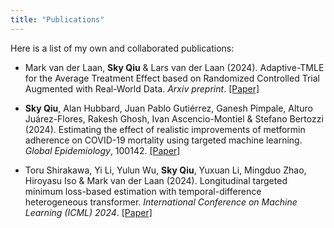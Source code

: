 ```yaml
---
title: "Publications"
---
```


Here is a list of my own and collaborated publications:

-   Mark van der Laan, **Sky Qiu** & Lars van der Laan (2024). Adaptive-TMLE for the Average Treatment Effect based on Randomized Controlled Trial Augmented with Real-World Data. *Arxiv preprint*. [\[Paper\]](https://arxiv.org/abs/2405.07186)

-   **Sky Qiu**, Alan Hubbard, Juan Pablo Gutiérrez, Ganesh Pimpale, Alturo Juárez-Flores, Rakesh Ghosh, Ivan Ascencio-Montiel & Stefano Bertozzi (2024). Estimating the effect of realistic improvements of metformin adherence on COVID-19 mortality using targeted machine learning. *Global Epidemiology*, 100142. [\[Paper\]](https://doi.org/10.1016/j.gloepi.2024.100142)

-   Toru Shirakawa, Yi Li, Yulun Wu, **Sky Qiu**, Yuxuan Li, Mingduo Zhao, Hiroyasu Iso & Mark van der Laan (2024). Longitudinal targeted minimum loss-based estimation with temporal-difference heterogeneous transformer. *International Conference on Machine Learning (ICML) 2024*. [\[Paper\]](https://arxiv.org/abs/2404.04399)
